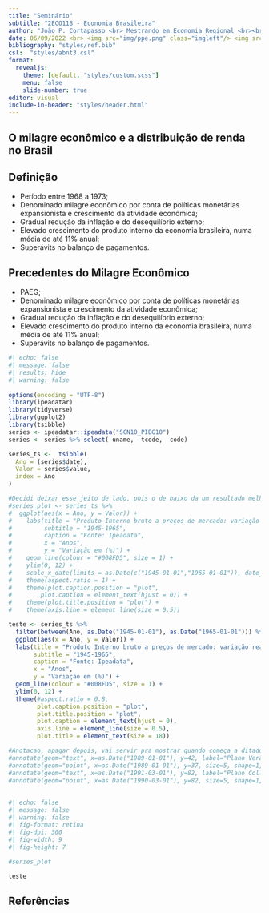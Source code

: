 ```yaml
---
title: "Seminário"
subtitle: "2ECO118 - Economia Brasileira"
author: "João P. Cortapasso <br> Mestrando em Economia Regional <br><br><a href='https://github.com/cortapasso'><i class='fa-brands fa-github'></i>&nbsp; cortapasso</a>"
date: 06/09/2022 <br> <img src="img/ppe.png" class="imgleft"/> <img src="img/logo.png" class="imgright"/>
bibliography: "styles/ref.bib"
csl:  "styles/abnt3.csl"
format: 
  revealjs:
    theme: [default, "styles/custom.scss"]
    menu: false
    slide-number: true
editor: visual
include-in-header: "styles/header.html"
---
```


::: {.center .titulo}
## O milagre econômico e a distribuição de renda no Brasil {background-color="black" background-image="img/bg.webp" background-size="cover"}
:::

## Definição

::: {.incremental .paragrafo}
-   Período entre 1968 a 1973;
-   Denominado milagre econômico por conta de políticas monetárias expansionista e crescimento da atividade econômica;
-   Gradual redução da inflação e do desequilíbrio externo;
-   Elevado crescimento do produto interno da economia brasileira, numa média de até 11% anual;
-   Superávits no balanço de pagamentos.
:::

## Precedentes do Milagre Econômico

::: {.incremental .paragrafo}
-   PAEG;
-   Denominado milagre econômico por conta de políticas monetárias expansionista e crescimento da atividade econômica;
-   Gradual redução da inflação e do desequilíbrio externo;
-   Elevado crescimento do produto interno da economia brasileira, numa média de até 11% anual;
-   Superávits no balanço de pagamentos.
:::

```r
#| echo: false
#| message: false
#| results: hide
#| warning: false
  
options(encoding = "UTF-8")
library(ipeadatar)
library(tidyverse)
library(ggplot2)
library(tsibble)
series <- ipeadatar::ipeadata("SCN10_PIBG10")
series <- series %>% select(-uname, -tcode, -code)

series_ts <-  tsibble(
  Ano = (series$date),
  Valor = series$value,
  index = Ano
)

#Decidi deixar esse jeito de lado, pois o de baixo da um resultado melhor :D
#series_plot <- series_ts %>% 
#  ggplot(aes(x = Ano, y = Valor)) +
#    labs(title = "Produto Interno bruto a preços de mercado: variação real anual",
#         subtitle = "1945-1965",
#         caption = "Fonte: Ipeadata",
#         x = "Anos",
#         y = "Variação em (%)") +
#    geom_line(colour = "#008FD5", size = 1) +
#    ylim(0, 12) +
#    scale_x_date(limits = as.Date(c("1945-01-01","1965-01-01")), date_labels = "%Y", date_breaks = "5 years") +
#    theme(aspect.ratio = 1) +
#    theme(plot.caption.position = "plot",
#        plot.caption = element_text(hjust = 0)) +
#    theme(plot.title.position = "plot") +
#    theme(axis.line = element_line(size = 0.5))

teste <- series_ts %>%
  filter(between(Ano, as.Date("1945-01-01"), as.Date("1965-01-01"))) %>% 
  ggplot(aes(x = Ano, y = Valor)) +
  labs(title = "Produto Interno bruto a preços de mercado: variação real anual",
       subtitle = "1945-1965",
       caption = "Fonte: Ipeadata",
       x = "Anos",
       y = "Variação em (%)") +
  geom_line(colour = "#008FD5", size = 1) +
  ylim(0, 12) +
  theme(#aspect.ratio = 0.8,
        plot.caption.position = "plot",
        plot.title.position = "plot",
        plot.caption = element_text(hjust = 0),
        axis.line = element_line(size = 0.5),
        plot.title = element_text(size = 18))

#Anotacao, apagar depois, vai servir pra mostrar quando começa a ditadura etc.
#annotate(geom="text", x=as.Date("1989-01-01"), y=42, label="Plano Verão", family="serif") +
#annotate(geom="point", x=as.Date("1989-01-01"), y=37, size=5, shape=1, fill="transparent") +
#annotate(geom="text", x=as.Date("1991-03-01"), y=82, label="Plano Collor I", family="serif") +
#annotate(geom="point", x=as.Date("1990-03-01"), y=82, size=5, shape=1, fill="transparent") +
```

## 

```r
#| echo: false
#| message: false
#| warning: false
#| fig-format: retina
#| fig-dpi: 300
#| fig-width: 9
#| fig-height: 7

#series_plot

teste

```

## Referências

::: {#refs}
:::
